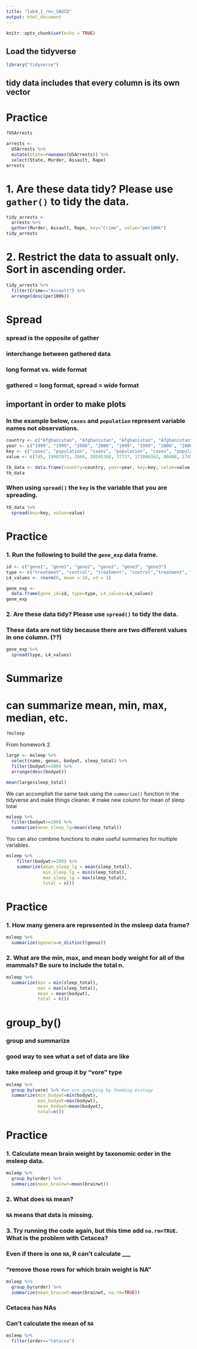 ```yaml
---
title: "lab4_1_rev_SBUCD"
output: html_document
---
```


```r
knitr::opts_chunk$set(echo = TRUE)
```

## Load the tidyverse
```r
library("tidyverse")
```

## tidy data includes that every column is its own vector

# Practice
```r
?USArrests
```

```r
arrests <- 
  USArrests %>% 
  mutate(State=rownames(USArrests)) %>% 
  select(State, Murder, Assault, Rape)
arrests
```

# 1. Are these data tidy? Please use `gather()` to tidy the data.

```r
tidy_arrests <-
  arrests %>%
  gather(Murder, Assault, Rape, key="Crime", value="per100k")
tidy_arrests
```


# 2. Restrict the data to assualt only. Sort in ascending order.

```r
tidy_arrests %>%
  filter(Crime=="Assault") %>%
  arrange(desc(per100k))
```

# Spread
### spread is the opposite of gather
### interchange between gathered data
### long format vs. wide format
### gathered = long format, spread = wide format
## important in order to make plots

### In the example below, `cases` and `population` represent variable names not observations.
```r
country <- c("Afghanistan", "Afghanistan", "Afghanistan", "Afghanistan", "Brazil", "Brazil", "Brazil", "Brazil", "China", "China", "China", "China")
year <- c("1999", "1999", "2000", "2000", "1999", "1999", "2000", "2000", "1999", "1999", "2000", "2000")
key <- c("cases", "population", "cases", "population", "cases", "population", "cases", "population", "cases", "population", "cases", "population")
value <- c(745, 19987071, 2666, 20595360, 37737, 172006362, 80488, 174504898, 212258, 1272915272, 213766, 1280428583)

tb_data <- data.frame(country=country, year=year, key=key, value=value)
tb_data
```

### When using `spread()` the `key` is the variable that you are spreading.
```r
tb_data %>% 
  spread(key=key, value=value)
```

# Practice
### 1. Run the following to build the `gene_exp` data frame.
```r
id <- c("gene1", "gene1", "gene2", "gene2", "gene3", "gene3")
type <- c("treatment", "control", "treatment", "control","treatment", "control")
L4_values <- rnorm(6, mean = 20, sd = 3)
```

```r
gene_exp <- 
  data.frame(gene_id=id, type=type, L4_values=L4_values)
gene_exp
```

### 2. Are these data tidy? Please use `spread()` to tidy the data.

### These data are not tidy because there are two different values in one column. (??)
```r
gene_exp %>%
  spread(type, L4_values)
```

# Summarize
# can summarize mean, min, max, median, etc.
```r
?msleep
```

From homework 2.
```r
large <- msleep %>% 
  select(name, genus, bodywt, sleep_total) %>% 
  filter(bodywt>=200) %>% 
  arrange(desc(bodywt))
```

```r
mean(large$sleep_total)
```

We can accomplish the same task using the `summarize()` function in the tidyverse and make things cleaner.
# make new column for mean of sleep total
```r
msleep %>% 
  filter(bodywt>=200) %>%
  summarize(mean_sleep_lg=mean(sleep_total))
```

You can also combine functions to make useful summaries for multiple variables.
```r
msleep %>% 
    filter(bodywt>=200) %>% 
    summarize(mean_sleep_lg = mean(sleep_total), 
              min_sleep_lg = min(sleep_total),
              max_sleep_lg = max(sleep_total),
              total = n())
```

# Practice

### 1. How many genera are represented in the msleep data frame?

```r
msleep %>%
  summarize(ngenera=n_distinct(genus))
```

### 2. What are the min, max, and mean body weight for all of the mammals? Be sure to include the total n.

```r
msleep %>%
  summarize(min = min(sleep_total),
            max = max(sleep_total),
            mean = mean(bodywt),
            total = n())
```

# group_by()
### group and summarize
### good way to see what a set of data are like
### take msleep and group it by "vore" type
```r
msleep %>%
  group_by(vore) %>% #we are grouping by feeding ecology
  summarize(min_bodywt=min(bodywt),
            max_bodywt=max(bodywt),
            mean_bodywt=mean(bodywt),
            total=n())
```

# Practice
### 1. Calculate mean brain weight by taxonomic order in the msleep data.

```r
msleep %>%
  group_by(order) %>%
  summarize(mean_brainwt=mean(brainwt))
```

### 2. What does `NA` mean?

### `NA` means that data is missing.

### 3. Try running the code again, but this time add `na.rm=TRUE`. What is the problem with Cetacea?

### Even if there is one `NA`, R can't calculate ___
### "remove those rows for which brain weight is NA"
```r
msleep %>%
  group_by(order) %>%
  summarize(mean_brainwt=mean(brainwt, na.rm=TRUE))
```
### Cetacea has NAs
### Can't calculate the mean of `NA`
```r
msleep %>% 
  filter(order=="Cetacea")
```
